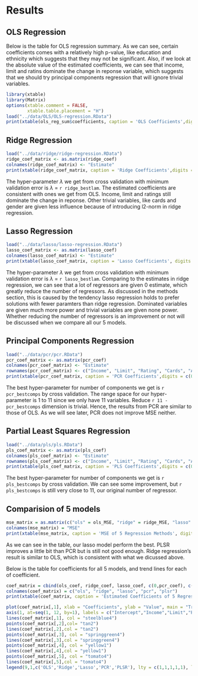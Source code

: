 
# Results

## OLS Regression

Below is the table for OLS regression summary. As we can see, certain coefficients comes with a relatively high p-value, like education and ethnicity which suggests that they may not be significant. Also, if we look at the absolute value of the estimated coefficients, we can see that income, limit and ratins dominate the change in reponse variable, which suggests that we should try principal components regression that will ignore trivial variables.

```r
library(xtable)
library(Matrix)
options(xtable.comment = FALSE,
        xtable.table.placement = "H")
load("../data/OLS/OLS-regression.RData")
print(xtable(ols_reg_sum$coefficients, caption = 'OLS Coefficients',digits = c(0,5,5,5,5)), comment = FALSE)
```


## Ridge Regression

```r

load("../data/ridge/ridge-regression.RData")
ridge_coef_matrix <- as.matrix(ridge_coef)
colnames(ridge_coef_matrix) <- "Estimate"
print(xtable(ridge_coef_matrix, caption = 'Ridge Coefficients',digits = c(0,5)), comment = FALSE)
```

The hyper-parameter $\lambda$ we get from cross validation with minimum validation error is $\lambda$ = `r ridge_bestlam`. The estimated coefficients are consistent with ones we get from OLS. Income, limit and ratings still dominate the change in reponse. Other trivial variables, like cards and gender are given less influence because of introducing l2-norm in ridge regression.

## Lasso Regression

```r
load("../data/lasso/lasso-regression.RData")
lasso_coef_matrix <- as.matrix(lasso_coef)
colnames(lasso_coef_matrix) <- "Estimate"
print(xtable(lasso_coef_matrix, caption = 'Lasso Coefficients', digits = c(0,5)), comment = FALSE)
```

The hyper-parameter $\lambda$ we get from cross validation with minimum validation error is $\lambda$ = `r lasso_bestlam`. Comparing to the estimates in ridge regression, we can see that a lot of regressors are given 0 estimate, which greatly reduce the number of regressors. As discussed in the methods section, this is caused by the tendency lasso regression holds to prefer solutions with fewer paramters than ridge regression. Dominated variables are given much more power and trivial variables are given none power. Whether reducing the number of regressors is an improvement or not will be discussed when we compare all our 5 models.

## Principal Components Regression

```r
load("../data/pcr/pcr.RData")
pcr_coef_matrix <- as.matrix(pcr_coef)
colnames(pcr_coef_matrix) <- "Estimate"
rownames(pcr_coef_matrix) <- c("Income", "Limit", "Rating", "Cards", "Age", "Education", "GenderFemale", "StudentYes", "MarriedYes", "EthnicityAsian", "EthnicityCaucasian")
print(xtable(pcr_coef_matrix, caption = 'PCR Coefficients',digits = c(0,5)), comment = FALSE)
```

The best hyper-parameter for number of components we get is `r pcr_bestcomps` by cross validation. The range space for our hyper-parameter is 1 to 11 since we only have 11 variables. Reduce `r 11 - pcr_bestcomps` dimension is trivial. Hence, the results from PCR are similar to those of OLS. As we will see later, PCR does not improve MSE neither.

## Partial Least Squares Regression

```r
load("../data/pls/pls.RData")
pls_coef_matrix <- as.matrix(pls_coef)
colnames(pls_coef_matrix) <- "Estimate"
rownames(pls_coef_matrix) <- c("Income", "Limit", "Rating", "Cards", "Age", "Education", "GenderFemale", "StudentYes", "MarriedYes", "EthnicityAsian", "EthnicityCaucasian")
print(xtable(pls_coef_matrix, caption = 'PLS Coefficients',digits = c(0,5)), comment = FALSE)
```

The best hyper-parameter for number of components we get is `r pls_bestcomps` by cross validation. We can see some improvement, but `r pls_bestcomps` is still very close to 11, our original number of regressor.

## Comparision of 5 models

```r
mse_matrix = as.matrix(c("ols" = ols_MSE, "ridge" = ridge_MSE, "lasso" = lasso_MSE, "pcr" = pcr_MSE, "plsr" = pls_MSE))
colnames(mse_matrix) = "MSE"
print(xtable(mse_matrix, caption = 'MSE of 5 Regression Methods', digits = 5), comment = FALSE)
```

As we can see in the table, our lasso model perform the best. PLSR improves a little bit than PCR but is still not good enough. Ridge regression's result is similar to OLS, which is consistent with what we dicussed above.

Below is the table for coefficients for all 5 models, and trend lines for each of coefficient.

```r
coef_matrix = cbind(ols_coef, ridge_coef, lasso_coef, c(0,pcr_coef), c(0,pls_coef))
colnames(coef_matrix) = c("ols", "ridge", "lasso", "pcr", "plsr")
print(xtable(coef_matrix, caption = 'Estimated Coefficients of 5 Regression Methods', digits = c(0,5,5,5,5,5)), comment = FALSE)
```

```r
plot(coef_matrix[,1], xlab = "Coefficients", ylab = "Value", main = "Trend Lines of Coefficients for Different Regression Models", col = "steelblue4", xaxt = 'n')
axis(1, at=seq(1, 12, by=1), labels = c("Intercept","Income","Limit","Rating","Cards","Age","Education","Gender","Student","Married", "Asian", "Caucasian"))
lines(coef_matrix[,1], col = "steelblue4")
points(coef_matrix[,2],col= "tan2")
lines(coef_matrix[,2],col = "tan2")
points(coef_matrix[,3], col = "springgreen4")
lines(coef_matrix[,3],col = "springgreen4")
points(coef_matrix[,4], col = "yellow1")
lines(coef_matrix[,4],col = "yellow1")
points(coef_matrix[,5], col = "tomato4")
lines(coef_matrix[,5],col = "tomato4")
legend(9,1,c('OLS','Ridge','Lasso','PCR','PLSR'), lty = c(1,1,1,1,1), lwd = c(3,3,3,3,3), col = c("steelblue4","tan2","springgreen4","yellow1","tomato4"))
```



